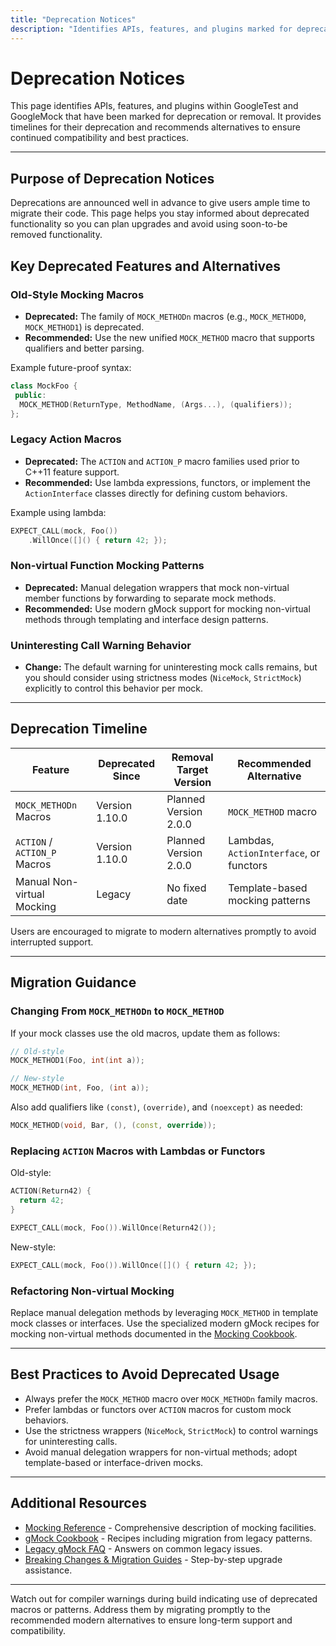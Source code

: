 ```yaml
---
title: "Deprecation Notices"
description: "Identifies APIs, features, and plugins marked for deprecation, with timelines and suggested alternatives for continued compatibility."
---
```


# Deprecation Notices

This page identifies APIs, features, and plugins within GoogleTest and GoogleMock that have been marked for deprecation or removal. It provides timelines for their deprecation and recommends alternatives to ensure continued compatibility and best practices.

---

## Purpose of Deprecation Notices

Deprecations are announced well in advance to give users ample time to migrate their code. This page helps you stay informed about deprecated functionality so you can plan upgrades and avoid using soon-to-be removed functionality.

## Key Deprecated Features and Alternatives

### Old-Style Mocking Macros

- **Deprecated:** The family of `MOCK_METHODn` macros (e.g., `MOCK_METHOD0`, `MOCK_METHOD1`) is deprecated.
- **Recommended:** Use the new unified `MOCK_METHOD` macro that supports qualifiers and better parsing.

Example future-proof syntax:

```cpp
class MockFoo {
 public:
  MOCK_METHOD(ReturnType, MethodName, (Args...), (qualifiers));
};
```

### Legacy Action Macros

- **Deprecated:** The `ACTION` and `ACTION_P` macro families used prior to C++11 feature support.
- **Recommended:** Use lambda expressions, functors, or implement the `ActionInterface` classes directly for defining custom behaviors.

Example using lambda:

```cpp
EXPECT_CALL(mock, Foo())
    .WillOnce([]() { return 42; });
```

### Non-virtual Function Mocking Patterns

- **Deprecated:** Manual delegation wrappers that mock non-virtual member functions by forwarding to separate mock methods.
- **Recommended:** Use modern gMock support for mocking non-virtual methods through templating and interface design patterns.

### Uninteresting Call Warning Behavior

- **Change:** The default warning for uninteresting mock calls remains, but you should consider using strictness modes (`NiceMock`, `StrictMock`) explicitly to control this behavior per mock.

---

## Deprecation Timeline

| Feature                      | Deprecated Since | Removal Target Version | Recommended Alternative                       |
|------------------------------|-----------------|-----------------------|----------------------------------------------|
| `MOCK_METHODn` Macros         | Version 1.10.0   | Planned Version 2.0.0  | `MOCK_METHOD` macro                          |
| `ACTION` / `ACTION_P` Macros  | Version 1.10.0   | Planned Version 2.0.0  | Lambdas, `ActionInterface`, or functors     |
| Manual Non-virtual Mocking    | Legacy          | No fixed date          | Template-based mocking patterns              |

Users are encouraged to migrate to modern alternatives promptly to avoid interrupted support.

---

## Migration Guidance

### Changing From `MOCK_METHODn` to `MOCK_METHOD`

If your mock classes use the old macros, update them as follows:

```cpp
// Old-style
MOCK_METHOD1(Foo, int(int a));

// New-style
MOCK_METHOD(int, Foo, (int a));
```

Also add qualifiers like `(const)`, `(override)`, and `(noexcept)` as needed:

```cpp
MOCK_METHOD(void, Bar, (), (const, override));
```

### Replacing `ACTION` Macros with Lambdas or Functors

Old-style:

```cpp
ACTION(Return42) {
  return 42;
}

EXPECT_CALL(mock, Foo()).WillOnce(Return42());
```

New-style:

```cpp
EXPECT_CALL(mock, Foo()).WillOnce([]() { return 42; });
```

### Refactoring Non-virtual Mocking

Replace manual delegation methods by leveraging `MOCK_METHOD` in template mock classes or interfaces. Use the specialized modern gMock recipes for mocking non-virtual methods documented in the [Mocking Cookbook](guides/getting-started/mocking-basics.md#MockingNonVirtualMethods).

---

## Best Practices to Avoid Deprecated Usage

- Always prefer the `MOCK_METHOD` macro over `MOCK_METHODn` family macros.
- Prefer lambdas or functors over `ACTION` macros for custom mock behaviors.
- Use the strictness wrappers (`NiceMock`, `StrictMock`) to control warnings for uninteresting calls.
- Avoid manual delegation wrappers for non-virtual methods; adopt template-based or interface-driven mocks.

---

## Additional Resources

- [Mocking Reference](docs/reference/mocking.md) - Comprehensive description of mocking facilities.
- [gMock Cookbook](docs/gmock_cook_book.md) - Recipes including migration from legacy patterns.
- [Legacy gMock FAQ](docs/gmock_faq.md) - Answers on common legacy issues.
- [Breaking Changes & Migration Guides](changelog/breaking-changes-migration/migration-guides.md) - Step-by-step upgrade assistance.

---

<Tip>
Watch out for compiler warnings during build indicating use of deprecated macros or patterns. Address them by migrating promptly to the recommended modern alternatives to ensure long-term support and compatibility.
</Tip>


